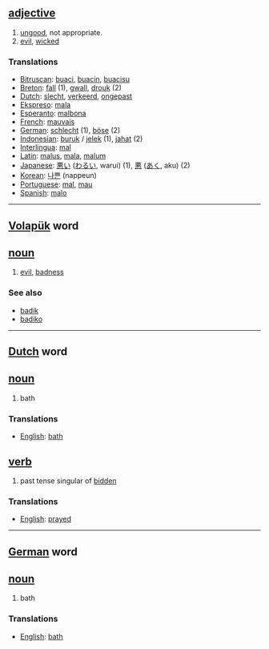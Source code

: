 == [[adjective]] ==
# [[ungood]], not appropriate.
# [[evil]], [[wicked]]

===Translations===
*[[Bitruscan]]: [[buaci]], [[buacin]], [[buacisu]]
*[[Breton]]: [[fall]] (1), [[gwall]], [[drouk]] (2)
*[[Dutch]]: [[slecht]], [[verkeerd]], [[ongepast]]
*[[Ekspreso]]: [[mala]]
*[[Esperanto]]: [[malbona]]
*[[French]]: [[mauvais]]
*[[German]]: [[schlecht]] (1), [[böse]] (2)
*[[Indonesian]]: [[buruk]] / [[jelek]] (1), [[jahat]] (2)
*[[Interlingua]]: [[mal]]
*[[Latin]]: [[malus]], [[mala]], [[malum]]
*[[Japanese]]: [[悪い]] ([[わるい]], warui) (1), [[悪]] ([[あく]], aku) (2)
*[[Korean]]: [[나쁜]] (nappeun)
*[[Portuguese]]: [[mal]], [[mau]]
*[[Spanish]]: [[malo]]

----

== [[Volapük]] word == 
== [[noun]] ==
# [[evil]], [[badness]]

=== See also ===
*[[badik]]
*[[badiko]]

----

==[[Dutch]] word ==
== [[noun]] ==
#bath

=== Translations ===
*[[English]]: [[bath]]

== [[verb]] ==

# past tense singular of [[bidden]]

===Translations===
*[[English]]: [[prayed]]

----

==[[German]] word ==
== [[noun]] ==
#bath

=== Translations ===
*[[English]]: [[bath]]